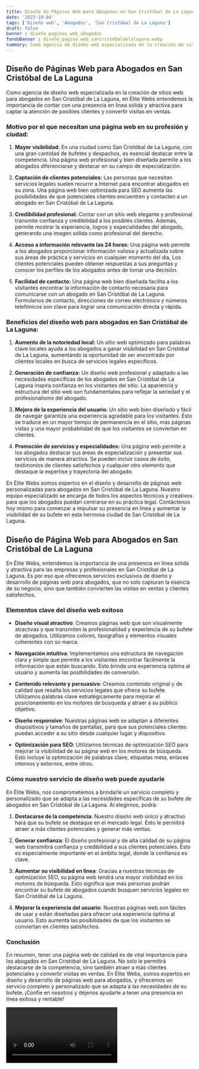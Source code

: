 ```yaml
---
title: Diseño de Páginas Web para Abogados en San Cristóbal de La Laguna
date: '2023-10-04'
tags: ['Diseño web', 'Abogados', 'San Cristóbal de La Laguna']
draft: false
banner : diseño_paginas_web_abogados
fondoBanner : diseño_pagina_web_sancristóbaldelalaguna.webp
summary: Como agencia de diseño web especializada en la creación de sitios web para abogados en San Cristóbal de La Laguna, en Élite Webs entendemos la importancia de contar con una presencia en línea sólida y atractiva para captar la atención de posibles clientes y convertir visitas en ventas. 
---
```


## Diseño de Páginas Web para Abogados en San Cristóbal de La Laguna

Como agencia de diseño web especializada en la creación de sitios web para abogados en San Cristóbal de La Laguna, en Élite Webs entendemos la importancia de contar con una presencia en línea sólida y atractiva para captar la atención de posibles clientes y convertir visitas en ventas. 

### Motivo por el que necesitan una página web en su profesión y ciudad:

1. **Mayor visibilidad:** En una ciudad como San Cristóbal de La Laguna, con una gran cantidad de bufetes y despachos, es esencial destacar entre la competencia. Una página web profesional y bien diseñada permite a los abogados diferenciarse y destacar en su campo de especialización.

2. **Captación de clientes potenciales:** Las personas que necesitan servicios legales suelen recurrir a Internet para encontrar abogados en su zona. Una página web bien optimizada para SEO aumenta las posibilidades de que potenciales clientes encuentren y contacten a un abogado en San Cristóbal de La Laguna.

3. **Credibilidad profesional:** Contar con un sitio web elegante y profesional transmite confianza y credibilidad a los posibles clientes. Además, permite mostrar la experiencia, logros y especialidades del abogado, generando una imagen sólida como profesional del derecho.

4. **Acceso a información relevante las 24 horas:** Una página web permite a los abogados proporcionar información valiosa y actualizada sobre sus áreas de práctica y servicios en cualquier momento del día. Los clientes potenciales pueden obtener respuestas a sus preguntas y conocer los perfiles de los abogados antes de tomar una decisión.

5. **Facilidad de contacto:** Una página web bien diseñada facilita a los visitantes encontrar la información de contacto necesaria para comunicarse con un abogado en San Cristóbal de La Laguna. Formularios de contacto, direcciones de correo electrónico y números telefónicos son clave para lograr una comunicación directa y rápida.

### Beneficios del diseño web para abogados en San Cristóbal de La Laguna:

1. **Aumento de la notoriedad local:** Un sitio web optimizado para palabras clave locales ayuda a los abogados a ganar visibilidad en San Cristóbal de La Laguna, aumentando la oportunidad de ser encontrado por clientes locales en busca de servicios legales específicos.

2. **Generación de confianza:** Un diseño web profesional y adaptado a las necesidades específicas de los abogados en San Cristóbal de La Laguna inspira confianza en los visitantes del sitio. La apariencia y estructura del sitio web son fundamentales para reflejar la seriedad y el profesionalismo del abogado.

3. **Mejora de la experiencia del usuario:** Un sitio web bien diseñado y fácil de navegar garantiza una experiencia agradable para los visitantes. Esto se traduce en un mayor tiempo de permanencia en el sitio, más páginas vistas y una mayor probabilidad de que los visitantes se conviertan en clientes.

4. **Promoción de servicios y especialidades:** Una página web permite a los abogados destacar sus áreas de especialización y presentar sus servicios de manera atractiva. Se pueden incluir casos de éxito, testimonios de clientes satisfechos y cualquier otro elemento que destaque la expertise y trayectoria del abogado.

En Élite Webs somos expertos en el diseño y desarrollo de páginas web personalizadas para abogados en San Cristóbal de La Laguna. Nuestro equipo especializado se encarga de todos los aspectos técnicos y creativos para que los abogados puedan centrarse en su práctica legal. Contáctenos hoy mismo para comenzar a impulsar su presencia en línea y aumentar la visibilidad de su bufete en esta hermosa ciudad de San Cristóbal de La Laguna.

<GifSeo />

<Cta />

## Diseño de Página Web para Abogados en San Cristóbal de La Laguna

En Élite Webs, entendemos la importancia de una presencia en línea sólida y atractiva para las empresas y profesionales en San Cristóbal de La Laguna. Es por eso que ofrecemos servicios exclusivos de diseño y desarrollo de páginas web para abogados, que no solo capturan la esencia de su negocio, sino que también convierten las visitas en ventas y clientes satisfechos.

### Elementos clave del diseño web exitoso

- **Diseño visual atractivo**: Creamos páginas web que son visualmente atractivas y que transmiten la profesionalidad y experiencia de su bufete de abogados. Utilizamos colores, tipografías y elementos visuales coherentes con su marca.

- **Navegación intuitiva**: Implementamos una estructura de navegación clara y simple que permite a los visitantes encontrar fácilmente la información que están buscando. Esto brinda una experiencia óptima al usuario y aumenta las posibilidades de conversión.

- **Contenido relevante y persuasivo**: Creamos contenido original y de calidad que resalta los servicios legales que ofrece su bufete. Utilizamos palabras clave estratégicamente para mejorar el posicionamiento en los motores de búsqueda y atraer a su público objetivo.

- **Diseño responsive**: Nuestras páginas web se adaptan a diferentes dispositivos y tamaños de pantallas, para que sus potenciales clientes puedan acceder a su sitio desde cualquier lugar y dispositivo.

- **Optimización para SEO**: Utilizamos técnicas de optimización SEO para mejorar la visibilidad de su página web en los motores de búsqueda. Esto incluye la optimización de palabras clave, etiquetas meta, enlaces internos y externos, entre otros.

### Cómo nuestro servicio de diseño web puede ayudarle

En Élite Webs, nos comprometemos a brindarle un servicio completo y personalizado que se adapta a las necesidades específicas de su bufete de abogados en San Cristóbal de La Laguna. Al elegirnos, podrá:

1. **Destacarse de la competencia**: Nuestro diseño web único y atractivo hará que su bufete se destaque en el mercado legal. Esto le permitirá atraer a más clientes potenciales y generar más ventas.

2. **Generar confianza**: El diseño profesional y de alta calidad de su página web transmitirá confianza y credibilidad a sus clientes potenciales. Esto es especialmente importante en el ámbito legal, donde la confianza es clave.

3. **Aumentar su visibilidad en línea**: Gracias a nuestras técnicas de optimización SEO, su página web tendrá una mayor visibilidad en los motores de búsqueda. Esto significa que más personas podrán encontrar su bufete de abogados cuando busquen servicios legales en San Cristóbal de La Laguna.

4. **Mejorar la experiencia del usuario**: Nuestras páginas web son fáciles de usar y están diseñadas para ofrecer una experiencia óptima al usuario. Esto aumenta las posibilidades de que los visitantes se conviertan en clientes satisfechos.

### Conclusión

En resumen, tener una página web de calidad es de vital importancia para los abogados en San Cristóbal de La Laguna. No solo le permitirá destacarse de la competencia, sino también atraer a más clientes potenciales y convertir visitas en ventas. En Élite Webs, somos expertos en diseño y desarrollo de páginas web para abogados, y ofrecemos un servicio completo y personalizado que se adapta a las necesidades de su bufete. ¡Confíe en nosotros y déjenos ayudarle a tener una presencia en línea exitosa y rentable!

<Video />

<CtaBot job='Abogados' city='San Cristóbal de La Laguna'/>

<Gmaps query='San Cristóbal de La Laguna+españa+maps' />
